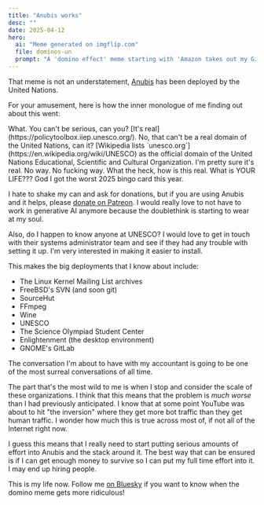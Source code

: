 ```yaml
---
title: "Anubis works"
desc: ""
date: 2025-04-12
hero:
  ai: "Meme generated on imgflip.com"
  file: dominos-un
  prompt: "A 'domino effect' meme starting with 'Amazon takes out my Git server' and ending with 'Software deployed by the United Nations'."
---
```


That meme is not an understatement, [Anubis](https://anubis.techaro.lol) has been deployed by the United Nations.

For your amusement, here is how the inner monologue of me finding out about this went:

<ConvP>
  <Conv name="Aoi" mood="wut">
    What. You can't be serious, can you?
  </Conv>
  <Conv name="Cadey" mood="coffee">
    [It's real](https://policytoolbox.iiep.unesco.org/).
  </Conv>
  <Conv name="Aoi" mood="wut">
    No, that can't be a real domain of the United Nations, can it?
  </Conv>
  <Conv name="Cadey" mood="coffee">
    [Wikipedia lists `unesco.org`](https://en.wikipedia.org/wiki/UNESCO) as the
    official domain of the United Nations Educational, Scientific and Cultural
    Organization. I'm pretty sure it's real.
  </Conv>
  <Conv name="Aoi" mood="sus">
    No way. No fucking way. What the heck, how is this real. What is YOUR
    LIFE??? God I got the worst 2025 bingo card this year.
  </Conv>
</ConvP>

I hate to shake my can and ask for donations, but if you are using Anubis and it helps, please [donate on Patreon](https://patreon.com/cadey). I would really love to not have to work in generative AI anymore because the doublethink is starting to wear at my soul.

Also, do I happen to know anyone at UNESCO? I would love to get in touch with their systems administrator team and see if they had any trouble with setting it up. I'm very interested in making it easier to install.

This makes the big deployments that I know about include:

- The Linux Kernel Mailing List archives
- FreeBSD's SVN (and soon git)
- SourceHut
- FFmpeg
- Wine
- UNESCO
- The Science Olympiad Student Center
- Enlightenment (the desktop environment)
- GNOME's GitLab

The conversation I'm about to have with my accountant is going to be one of the most surreal conversations of all time.

The part that's the most wild to me is when I stop and consider the scale of these organizations. I think that this means that the problem is _much worse_ than I had previously anticipated. I know that at some point YouTube was about to hit "the inversion" where they get more bot traffic than they get human traffic. I wonder how much this is true across most of, if not all of the Internet right now.

I guess this means that I really need to start putting serious amounts of effort into Anubis and the stack around it. The best way that can be ensured is if I can get enough money to survive so I can put my full time effort into it. I may end up hiring people.

This is my life now. Follow me [on Bluesky](https://bsky.app/profile/xeiaso.net) if you want to know when the domino meme gets more ridiculous!
